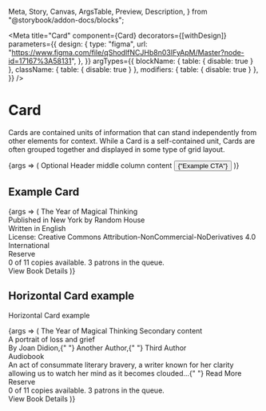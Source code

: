   Meta,
  Story,
  Canvas,
  ArgsTable,
  Preview,
  Description,
} from "@storybook/addon-docs/blocks";


<Meta
  title="Card"
  component={Card}
  decorators={[withDesign]}
  parameters={{
    design: {
      type: "figma",
      url:
        "https://www.figma.com/file/qShodlfNCJHb8n03IFyApM/Master?node-id=17167%3A58131",
    },
  }}
  argTypes={{
    blockName: { table: { disable: true } },
    className: { table: { disable: true } },
    modifiers: { table: { disable: true } },
  }}
/>

# Card

<Description of={Card} />

Cards are contained units of information that can stand independently from other elements for context.  While a Card is a self-contained unit, Cards are often grouped together and displayed in some type of grid layout.

<Preview withToolbar>
  <Story
    name="Card"
    args={{
      id: "cardID",
      layout: "horizontal",
    }}
  >
    {args => (
      <Card{...args}>
        <CardImage
          src="https://placeimg.com/200/100/animals"
          alt="Alt text"
        />
        <CardHeading
          level={3}
          id="heading1"
        >
          Optional Header
        </CardHeading>
        <CardContent>middle column content</CardContent>
        <CardActions>
          <Button
            onClick={action("clicked")}
            id="button1"
            buttonType={ButtonTypes.Primary}
            type="submit"
          >
            {"Example CTA"}
          </Button>
        </CardActions>
      </Card>
    )}
  </Story>
</Preview>

## Example Card

<Preview>
  <Story name="Example Card">
    {args => (
      <Card className="example-card">
        <CardImage src={"https://placeimg.com/300/400/arch"} alt={""} />
        <CardHeading level={2} id="heading1">
          The Year of Magical Thinking
        </CardHeading>
        <CardContent>
          <div>Published in New York by Random House</div>
          <div>Written in English</div>
          <div>
            License: Creative Commons Attribution-NonCommercial-NoDerivatives 4.0
            International
          </div>
        </CardContent>
        <CardActions>
          <Link type={LinkTypes.Button} href="blah">
            Reserve
          </Link>
          <div className="italicized ui-gray-dark">
            0 of 11 copies available. 3 patrons in the queue.
          </div>
          <Link href="#url" type={LinkTypes.Forwards}>
            View Book Details
          </Link>
        </CardActions>
      </Card>
    )}
  </Story>
</Preview>

## Horizontal Card example

Horizontal Card example

<Preview withToolbar>
  <Story name="Horizontal Card">
    {args => (
      <Card className="horizontal-card" layout="horizontal" border={true}>
        <CardImage src={"https://placeimg.com/200/150/animals"} alt="Alt text" />
        <CardHeading level={2} id="heading1">
          The Year of Magical Thinking
        </CardHeading>
        <CardContent>
          Secondary content
        </CardContent>
        <CardContent>
          <div className="book__callout">A portrait of loss and grief</div>
          <div>
            By <Link href="#joan-didion">Joan Didion</Link>,{" "}
            <Link href="#another-author">Another Author</Link>,{" "}
            <Link href="#third-author">Third Author</Link>
          </div>
          <div className="book__filetype">
            <Icon
              name={IconNames.headset}
              decorative={true}
              modifiers={["left", "small"]}
              iconRotation={IconRotationTypes.rotate0}
            ></Icon>
            Audiobook
          </div>
          <div className="book__description">
            An act of consummate literary bravery, a writer known for her clarity
            allowing us to watch her mind as it becomes clouded...{" "}
            <Link href="#">Read More</Link>
          </div>
        </CardContent>
        <CardActions>
          <Link type={LinkTypes.Button} href="blah">
            Reserve
          </Link>
          <div className="italicized ui-gray-dark">
            0 of 11 copies available. 3 patrons in the queue.
          </div>
          <Link href="#url" type={LinkTypes.Forwards}>
            View Book Details
          </Link>
        </CardActions>
      </Card>
    )}
  </Story>
</Preview>

